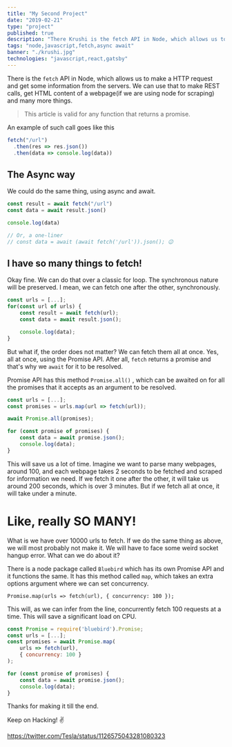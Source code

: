```yaml
---
title: "My Second Project"
date: "2019-02-21"
type: "project"
published: true
description: "There Krushi is the fetch API in Node, which allows us to make a HTTP request and get some information from the servers. We can use that to make REST calls, get HTML content of a webpage and many more things."
tags: "node,javascript,fetch,async await"
banner: "./krushi.jpg"
technologies: "javascript,react,gatsby"
---
```


There is the `fetch` API in Node, which allows us to make a HTTP request and get some information from the servers. We can use that to make REST calls, get HTML content of a webpage(if we are using node for scraping) and many more things.

> This article is valid for any function that returns a promise.

An example of such call goes like this

```js
fetch("/url")
  .then(res => res.json())
  .then(data => console.log(data))
```

## The Async way

We could do the same thing, using async and await.

```js
const result = await fetch("/url")
const data = await result.json()

console.log(data)

// Or, a one-liner
// const data = await (await fetch('/url')).json(); 😉
```

## I have so many things to fetch!

Okay fine. We can do that over a classic for loop. The synchronous nature will be preserved. I mean, we can fetch one after the other, synchronously.

```js
const urls = [...];
for(const url of urls) {
    const result = await fetch(url);
    const data = await result.json();

    console.log(data);
}
```

But what if, the order does not matter? We can fetch them all at once. Yes, all at once, using the Promise API. After all, `fetch` returns a promise and that's why we `await` for it to be resolved.

Promise API has this method `Promise.all()` , which can be awaited on for all the promises that it accepts as an argument to be resolved.

```js
const urls = [...];
const promises = urls.map(url => fetch(url));

await Promise.all(promises);

for (const promise of promises) {
    const data = await promise.json();
    console.log(data);
}
```

This will save us a lot of time. Imagine we want to parse many webpages, around 100, and each webpage takes 2 seconds to be fetched and scraped for information we need. If we fetch it one after the other, it will take us around 200 seconds, which is over 3 minutes. But if we fetch all at once, it will take under a minute.

# Like, really SO MANY!

What is we have over 10000 urls to fetch. If we do the same thing as above, we will most probably not make it. We will have to face some weird socket hangup error. What can we do about it?

There is a node package called `Bluebird` which has its own Promise API and it functions the same. It has this method called `map`, which takes an extra options argument where we can set concurrency.

`Promise.map(urls => fetch(url), { concurrency: 100 });`

This will, as we can infer from the line, concurrently fetch 100 requests at a time. This will save a significant load on CPU.

```js
const Promise = require('bluebird').Promise;
const urls = [...];
const promises = await Promise.map(
    urls => fetch(url),
    { concurrency: 100 }
);

for (const promise of promises) {
    const data = await promise.json();
    console.log(data);
}
```

Thanks for making it till the end.

Keep on Hacking! ✌

https://twitter.com/Tesla/status/1126575043281080323
